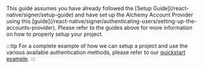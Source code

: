 <Info>
  This guide assumes you have already followed the [Setup
  Guide](/react-native/signer/setup-guide) and have set up the Alchemy Account
  Provider using this
  [guide](/react-native/signer/authenticating-users/setting-up-the-accounts-provider).
  Please refer to the guides above for more information on how to properly setup
  your project.
</Info>

:::tip
For a complete example of how we can setup a project and use the various available authentication methods, please refer to our [quickstart example](https://github.com/alchemyplatform/account-kit-expo-quickstart).
:::
